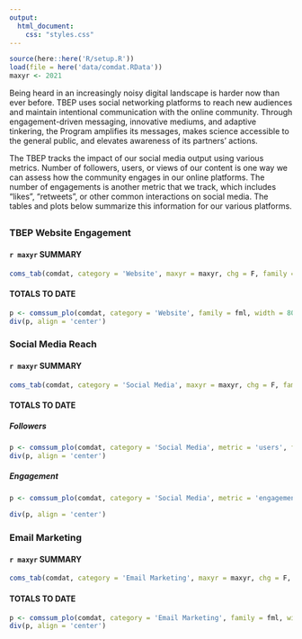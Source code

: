 ```yaml
---
output:
  html_document:
    css: "styles.css"
---
```


```r
source(here::here('R/setup.R'))
load(file = here('data/comdat.RData'))
maxyr <- 2021
```

Being heard in an increasingly noisy digital landscape is harder now than ever before. TBEP uses social networking platforms to reach new audiences and maintain intentional communication with the online community. Through engagement-driven messaging, innovative mediums, and adaptive tinkering, the Program amplifies its messages, makes science accessible to the general public, and elevates awareness of its partners' actions.

The TBEP tracks the impact of our social media output using various metrics. Number of followers, users, or views of our content is one way we can assess how the community engages in our online platforms. The number of engagements is another metric that we track, which includes "likes", "retweets", or other common interactions on social media.  The tables and plots below summarize this information for our various platforms. 

## {.tabset .tabset-pills}

### TBEP Website Engagement 

#### `r maxyr` SUMMARY 

```r
coms_tab(comdat, category = 'Website', maxyr = maxyr, chg = F, family = fml, showtab = F)
```

#### TOTALS TO DATE 

```r
p <- comssum_plo(comdat, category = 'Website', family = fml, width = 800, height = 400)
div(p, align = 'center')
```

### Social Media Reach

#### `r maxyr` SUMMARY

```r
coms_tab(comdat, category = 'Social Media', maxyr = maxyr, chg = F, family = fml)
```

#### TOTALS TO DATE {.tabset .tabset-pills}

##### Followers

```r
p <- comssum_plo(comdat, category = 'Social Media', metric = 'users', family = fml, width = 800, height = 600)
div(p, align = 'center')
```

##### Engagement

```r
p <- comssum_plo(comdat, category = 'Social Media', metric = 'engagement', family = fml, width = 800, height = 600)
  
div(p, align = 'center')
```

### Email Marketing

#### `r maxyr` SUMMARY

```r
coms_tab(comdat, category = 'Email Marketing', maxyr = maxyr, chg = F, family = fml, showtab = F)
```

#### TOTALS TO DATE 

```r
p <- comssum_plo(comdat, category = 'Email Marketing', family = fml, width = 800, height = 200)
div(p, align = 'center')
```

<script type="text/javascript" src="js/iframeResizer.contentWindow.min.js"></script>